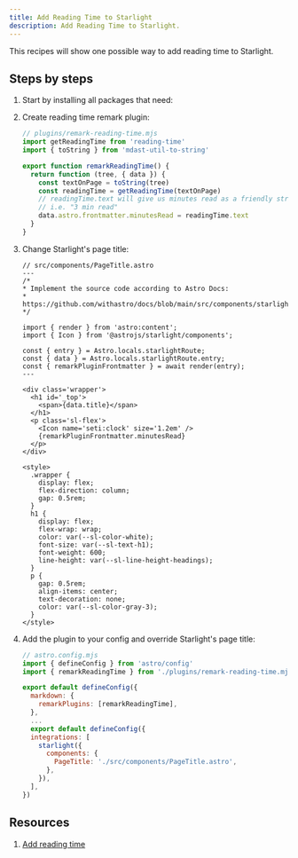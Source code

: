 ```yaml
---
title: Add Reading Time to Starlight
description: Add Reading Time to Starlight.
---
```



This recipes will show one possible way to add reading time to Starlight.

## Steps by steps

1.  Start by installing all packages that need:

    <PackageManagerCommand command="add reading-time mdast-util-to-string" />

2.  Create reading time remark plugin:

    ```js
    // plugins/remark-reading-time.mjs
    import getReadingTime from 'reading-time'
    import { toString } from 'mdast-util-to-string'

    export function remarkReadingTime() {
      return function (tree, { data }) {
        const textOnPage = toString(tree)
        const readingTime = getReadingTime(textOnPage)
        // readingTime.text will give us minutes read as a friendly string,
        // i.e. "3 min read"
        data.astro.frontmatter.minutesRead = readingTime.text
      }
    }
    ```

3.  Change Starlight's page title:

    ```astro
    // src/components/PageTitle.astro
    ---
    /*
    * Implement the source code according to Astro Docs:
    * https://github.com/withastro/docs/blob/main/src/components/starlight/PageTitle.astro
    */

    import { render } from 'astro:content';
    import { Icon } from '@astrojs/starlight/components';

    const { entry } = Astro.locals.starlightRoute;
    const { data } = Astro.locals.starlightRoute.entry;
    const { remarkPluginFrontmatter } = await render(entry);
    ---

    <div class='wrapper'>
      <h1 id='_top'>
        <span>{data.title}</span>
      </h1>
      <p class='sl-flex'>
        <Icon name='seti:clock' size='1.2em' />
        {remarkPluginFrontmatter.minutesRead}
      </p>
    </div>

    <style>
      .wrapper {
        display: flex;
        flex-direction: column;
        gap: 0.5rem;
      }
      h1 {
        display: flex;
        flex-wrap: wrap;
        color: var(--sl-color-white);
        font-size: var(--sl-text-h1);
        font-weight: 600;
        line-height: var(--sl-line-height-headings);
      }
      p {
        gap: 0.5rem;
        align-items: center;
        text-decoration: none;
        color: var(--sl-color-gray-3);
      }
    </style>
    ```

4.  Add the plugin to your config and override Starlight's page title:

    ```js ins={3, 7, 14}
    // astro.config.mjs
    import { defineConfig } from 'astro/config'
    import { remarkReadingTime } from './plugins/remark-reading-time.mjs'

    export default defineConfig({
      markdown: {
        remarkPlugins: [remarkReadingTime],
      },
      ...
      export default defineConfig({
      integrations: [
        starlight({
          components: {
            PageTitle: './src/components/PageTitle.astro',
          },
        }),
      ],
    })
    ```

## Resources

1. [Add reading time](https://docs.astro.build/en/recipes/reading-time/)
